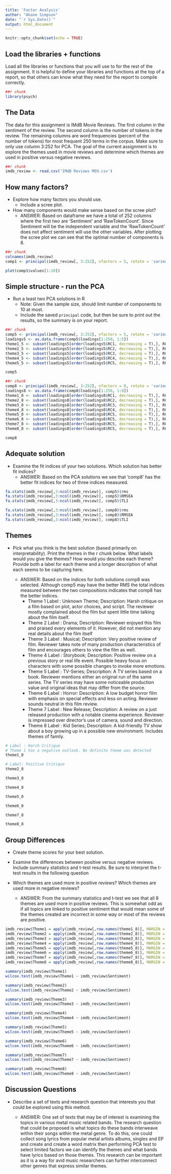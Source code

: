 ```yaml
---
title: 'Factor Analysis'
author: "Akane Simpson"
date: "`r Sys.Date()`"
output: html_document
---
```


```r
knitr::opts_chunk$set(echo = TRUE)
```

## Load the libraries + functions

Load all the libraries or functions that you will use to for the rest of the assignment. It is helpful to define your libraries and functions at the top of a report, so that others can know what they need for the report to compile correctly. 
```r
##r chunk
library(psych)

```

## The Data
The data for this assignment is IMdB Movie Reviews. The first column in the sentiment of the review. The second column is the number of tokens in the review. The remaining columns are word frequencies (percent of the number of tokens) for most frequent 250 terms in the corpus. Make sure to only use column 3:252 for PCA. The goal of the current assignment is to explore the themes used in movie reviews and determine which themes are used in positive versus negative reviews. 


```r
##r chunk
imdb_review <- read.csv('IMdB Reviews MEH.csv')
```

## How many factors?

- Explore how many factors you should use.
  - Include a scree plot.
- How many components would make sense based on the scree plot?
  - ANSWER:
    Based on dataframe we have a total of 252 columns where the first two are 'Sentiment' and 'RawTokenCount'. Since Sentiment will be the independent variable and the 'RawTokenCount' does not affect sentiment will use the other variables. After plotting the scree plot we can see that the optimal number of components is 8.

```r
##r chunk
colnames(imdb_review)
comp1 <- principal(imdb_review[, 3:252], nfactors = 5, rotate = 'varimax')

plot(comp1$values[1:20])
```

## Simple structure - run the PCA

- Run a least two PCA solutions in R
  - Note: Given the sample size, should limit number of components to 10 at most.
  - Include the saved `principal` code, but then be sure to print out the results, so the summary is on your report.

```r
##r chunk
comp5 <- principal(imdb_review[, 3:252], nfactors = 5, rotate = 'varimax')
loadings5 <- as.data.frame(comp5$loadings[1:250, 1:5])
theme1_5 <- subset(loadings5[order(loadings5$RC1, decreasing = T),], RC1 >= 0.15, select = c(RC1))
theme2_5 <- subset(loadings5[order(loadings5$RC2, decreasing = T),], RC2 >= 0.15, select = c(RC2))
theme3_5 <- subset(loadings5[order(loadings5$RC3, decreasing = T),], RC3 >= 0.15, select = c(RC3))
theme4_5 <- subset(loadings5[order(loadings5$RC4, decreasing = T),], RC4 >= 0.15, select = c(RC4))
theme5_5 <- subset(loadings5[order(loadings5$RC5, decreasing = T),], RC5 >= 0.15, select = c(RC5))

comp5
```

```r
##r chunk
comp8 <- principal(imdb_review[, 3:252], nfactors = 8, rotate = 'varimax')
loadings8 <- as.data.frame(comp8$loadings[1:250, 1:8])
theme1_8 <- subset(loadings8[order(loadings8$RC1, decreasing = T),], RC1 >= 0.15, select = c(RC1))
theme2_8 <- subset(loadings8[order(loadings8$RC2, decreasing = T),], RC2 >= 0.15, select = c(RC2))
theme3_8 <- subset(loadings8[order(loadings8$RC3, decreasing = T),], RC3 >= 0.15, select = c(RC3))
theme4_8 <- subset(loadings8[order(loadings8$RC4, decreasing = T),], RC4 >= 0.15, select = c(RC4))
theme5_8 <- subset(loadings8[order(loadings8$RC5, decreasing = T),], RC5 >= 0.15, select = c(RC5))
theme6_8 <- subset(loadings8[order(loadings8$RC5, decreasing = T),], RC6 >= 0.15, select = c(RC6))
theme7_8 <- subset(loadings8[order(loadings8$RC5, decreasing = T),], RC7 >= 0.15, select = c(RC7))
theme8_8 <- subset(loadings8[order(loadings8$RC5, decreasing = T),], RC8 >= 0.15, select = c(RC8))

comp8
```


## Adequate solution

- Examine the fit indices of your two solutions. Which solution has better fit indices? 
  - ANSWER:
    Based on the PCA solutions we see that 'comp8' has the better fit indices for two of three indices measured.

```r
fa.stats(imdb_review[,3:ncol(imdb_review)], comp5)$rms
fa.stats(imdb_review[,3:ncol(imdb_review)], comp5)$RMSEA
fa.stats(imdb_review[,3:ncol(imdb_review)], comp5)$TLI
```


```r
fa.stats(imdb_review[,3:ncol(imdb_review)], comp8)$rms
fa.stats(imdb_review[,3:ncol(imdb_review)], comp8)$RMSEA
fa.stats(imdb_review[,3:ncol(imdb_review)], comp8)$TLI
```

## Themes

- Pick what you think is the best solution (based primarily on interpretability). Print the themes in the r chunk below. What labels would you give the themes? How would you describe each theme? Provide both a label for each theme and a longer description of what each seems to be capturing here.

  - ANSWER:
    Based on the indices for both solutions comp8 was selected. Although comp5 may have the better RMS the total indices measured between the two compositions indicates that comp8 has the better indices. 
    - Theme 1 Label : Unknown Theme; Description: Harsh critique on a film based on plot, actor choices, and script. The reviewer mostly complained about the film but spent little time talking about the film itself.
    - Theme 2 Label : Drama; Description: Reviewer enjoyed this film and praised every elements of it. However, did not mention any real details about the film itself
    - Theme 3 Label : Musical; Description: Very positive review of film. Reviewer takes note of many production characteristics of film and encourages others to view the film as well.
    - Theme 4 Label : Storybook; Description: Positive review on a previous story or real life event. Possible heavy focus on characters with some possible changes to invoke more emotions.
    - Theme 5 Label : TV-Series; Description: A TV series based on a book. Reviewer mentions either an original run of the same series. The TV series may have some noticeable production value and original ideas that may differ from the source. 
    - Theme 6 Label : Horror: Description: A low budget horror film with emphasis on special effects and less on acting. Reviewer sounds neutral in this film review.
    - Theme 7 Label : New Release; Description: A review on a just released production with a notable cinema experience. Reviewer is impressed over director's use of camera, sound and direction.
    - Theme 8 Label : Kid Series; Description: A kid-friendly TV show about a boy growing up in a possible new environment. Includes themes of family.


```r
# Label : Harsh Critique
# Theme 1 has a negative outlook. No definite theme was detected 
theme1_8
```

```r
# Label: Positive Critique
theme2_8
```

```r
theme3_8
```

```r
theme4_8
```

```r
theme5_8
```

```r
theme6_8
```

```r
theme7_8
```

```r
theme8_8
```


## Group Differences
- Create theme scores for your best solution. 
- Examine the differences between positive versus negative reviews. Include summary statistics and t-test results. Be sure to interpret the t-test results in the following question
- Which themes are used more in positive reviews? Which themes are used more in negative reviews?

  - ANSWER: From the summary statistics and t-test we see that all 8 themes are used more in positive reviews. This is somewhat odd as if all topics are linked to positive sentiment that would mean some of the themes created are incorrect in some way or most of the reviews are positive.

```r
imdb_review$Theme1 = apply(imdb_review[,row.names(theme1_8)], MARGIN = 1, sum)
imdb_review$Theme2 = apply(imdb_review[,row.names(theme2_8)], MARGIN = 1, sum)
imdb_review$Theme3 = apply(imdb_review[,row.names(theme3_8)], MARGIN = 1, sum)
imdb_review$Theme4 = apply(imdb_review[,row.names(theme4_8)], MARGIN = 1, sum)
imdb_review$Theme5 = apply(imdb_review[,row.names(theme5_8)], MARGIN = 1, sum)
imdb_review$Theme6 = apply(imdb_review[,row.names(theme6_8)], MARGIN = 1, sum)
imdb_review$Theme7 = apply(imdb_review[,row.names(theme7_8)], MARGIN = 1, sum)
imdb_review$Theme8 = apply(imdb_review[,row.names(theme8_8)], MARGIN = 1, sum)
```


```r
summary(imdb_review$Theme1)
wilcox.test(imdb_review$Theme1 ~ imdb_review$Sentiment)
```

```r
summary(imdb_review$Theme2)
wilcox.test(imdb_review$Theme2 ~ imdb_review$Sentiment)
```

```r
summary(imdb_review$Theme3)
wilcox.test(imdb_review$Theme3 ~ imdb_review$Sentiment)
```

```r
summary(imdb_review$Theme4)
wilcox.test(imdb_review$Theme4 ~ imdb_review$Sentiment)
```

```r
summary(imdb_review$Theme5)
wilcox.test(imdb_review$Theme5 ~ imdb_review$Sentiment)
```

```r
summary(imdb_review$Theme6)
wilcox.test(imdb_review$Theme6 ~ imdb_review$Sentiment)
```

```r
summary(imdb_review$Theme7)
wilcox.test(imdb_review$Theme7 ~ imdb_review$Sentiment)
```

```r
summary(imdb_review$Theme8)
wilcox.test(imdb_review$Theme8 ~ imdb_review$Sentiment)
```

## Discussion Questions

- Describe a set of texts and research question that interests you that could be explored using this method. 

  - ANSWER: One set of texts that may be of interest is examining the topics in various metal music related bands. The research question that could be proposed is what topics do these bands interweave within their songs within the metal genre. To do this, one could collect song lyrics from popular metal artists albums, singles and EP and create and create a word matrix then performing PCA test to select limited factors we can identify the themes and what bands have lyrics based on those themes. This research can be important as it is a way for avid music researchers can further interconnect other genres that express similar themes.
